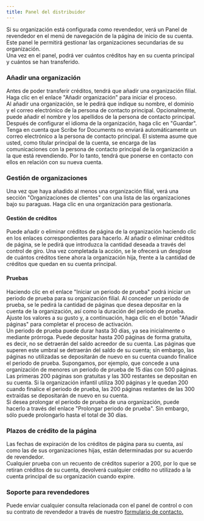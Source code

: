 ```yaml
---
title: Panel del distribuidor
---
```



Si su organización está configurada como revendedor, verá un Panel de revendedor en el menú de navegación de la página de inicio de su cuenta. Este panel le permitirá gestionar las organizaciones secundarias de su organización.  
Una vez en el panel, podrá ver cuántos créditos hay en su cuenta principal y cuántos se han transferido.

### Añadir una organización

Antes de poder transferir créditos, tendrá que añadir una organización filial. Haga clic en el enlace "Añadir organización" para iniciar el proceso.  
Al añadir una organización, se le pedirá que indique su nombre, el dominio y el correo electrónico de la persona de contacto principal. Opcionalmente, puede añadir el nombre y los apellidos de la persona de contacto principal. Después de configurar el idioma de la organización, haga clic en "Guardar".  
Tenga en cuenta que Scribe for Documents no enviará automáticamente un correo electrónico a la persona de contacto principal. El sistema asume que usted, como titular principal de la cuenta, se encarga de las comunicaciones con la persona de contacto principal de la organización a la que está revendiendo. Por lo tanto, tendrá que ponerse en contacto con ellos en relación con su nueva cuenta.

### Gestión de organizaciones

Una vez que haya añadido al menos una organización filial, verá una sección "Organizaciones de clientes" con una lista de las organizaciones bajo su paraguas. Haga clic en una organización para gestionarla.   

#### Gestión de créditos

Puede añadir o eliminar créditos de página de la organización haciendo clic en los enlaces correspondientes para hacerlo. Al añadir o eliminar créditos de página, se le pedirá que introduzca la cantidad deseada a través del control de giro. Una vez completada la acción, se le ofrecerá un desglose de cuántos créditos tiene ahora la organización hija, frente a la cantidad de créditos que quedan en su cuenta principal.  

#### Pruebas

Haciendo clic en el enlace "Iniciar un periodo de prueba" podrá iniciar un periodo de prueba para su organización filial. Al conceder un periodo de prueba, se le pedirá la cantidad de páginas que desea depositar en la cuenta de la organización, así como la duración del periodo de prueba. Ajuste los valores a su gusto y, a continuación, haga clic en el botón "Añadir páginas" para completar el proceso de activación.  
Un periodo de prueba puede durar hasta 30 días, ya sea inicialmente o mediante prórroga. Puede depositar hasta 200 páginas de forma gratuita, es decir, no se detraerán del saldo acreedor de su cuenta. Las páginas que superen este umbral se detraerán del saldo de su cuenta; sin embargo, las páginas no utilizadas se depositarán de nuevo en su cuenta cuando finalice el periodo de prueba. Supongamos, por ejemplo, que concede a una organización de menores un periodo de prueba de 15 días con 500 páginas. Las primeras 200 páginas son gratuitas y las 300 restantes se depositan en su cuenta. Si la organización infantil utiliza 300 páginas y le quedan 200 cuando finalice el periodo de prueba, las 200 páginas restantes de las 300 extraídas se depositarán de nuevo en su cuenta.  
Si desea prolongar el periodo de prueba de una organización, puede hacerlo a través del enlace "Prolongar periodo de prueba". Sin embargo, sólo puede prolongarlo hasta el total de 30 días.

### Plazos de crédito de la página

Las fechas de expiración de los créditos de página para su cuenta, así como las de sus organizaciones hijas, están determinadas por su acuerdo de revendedor.  
Cualquier prueba con un recuento de créditos superior a 200, por lo que se retiran créditos de su cuenta, devolverá cualquier crédito no utilizado a la cuenta principal de su organización cuando expire.

### Soporte para revendedores

Puede enviar cualquier consulta relacionada con el panel de control o con su contrato de revendedor a través de nuestro [formulario de contacto.](https://pneumasolutions.com/contact/)